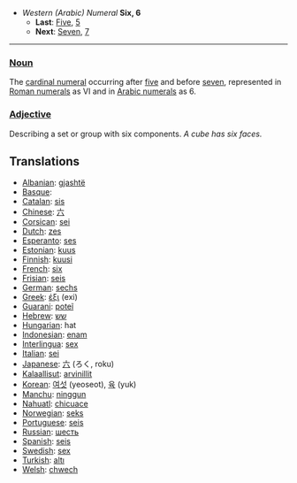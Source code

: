 *''Western (Arabic) Numeral'' '''Six, 6'''
**'''Last''': [[Five]], [[5]]
**'''Next''': [[Seven]], [[7]]

----

===[[Noun]]===

The [[cardinal numeral]] occurring after [[five]] and before [[seven]], represented in [[Roman numerals]] as VI and in [[Arabic numerals]] as 6.

===[[Adjective]]===

Describing a set or group with six components. ''A cube has six faces.''

==Translations==
*[[Albanian]]: [[gjashtë]]
*[[Basque]]: [[]]
*[[Catalan]]: [[sis]]
*[[Chinese]]: [[六]]
*[[Corsican]]: [[sei]]
*[[Dutch]]: [[zes]]
*[[Esperanto]]: [[ses]]
*[[Estonian]]: [[kuus]]
*[[Finnish]]: [[kuusi]]
*[[French]]: [[six]]
*[[Frisian]]: [[seis]]
*[[German]]: [[sechs]]
*[[Greek]]: [[έξι]] (exi)
*[[Guarani]]: [[poteĩ]]
*[[Hebrew]]: [[שש]]
*[[Hungarian]]: hat
*[[Indonesian]]: [[enam]]
*[[Interlingua]]: [[sex]]
*[[Italian]]: [[sei]]
*[[Japanese]]: [[六]] (ろく, roku)
*[[Kalaallisut]]: [[arvinillit]]
*[[Korean]]: [[여섯]] (yeoseot), [[육]] (yuk)
*[[Manchu]]: [[ninggun]]
*[[Nahuatl]]: [[chicuace]]
*[[Norwegian]]: [[seks]]
*[[Portuguese]]: [[seis]]
*[[Russian]]: [[шесть]]
*[[Spanish]]: [[seis]]
*[[Swedish]]: [[sex]]
*[[Turkish]]: [[altı]]
*[[Welsh]]: [[chwech]]